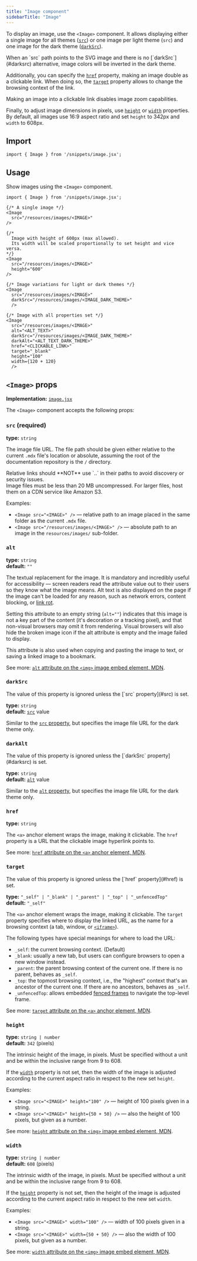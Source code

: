 ```yaml
---
title: "Image component"
sidebarTitle: "Image"
---
```



To display an image, use the `<Image>` component. It allows displaying either a single image for all themes ([`src`](#src)) or one image per light theme (`src`) and one image for the dark theme ([`darkSrc`](#darksrc)).

<Aside>
  When an `src` path points to the SVG image and there is no [`darkSrc`](#darksrc) alternative, image colors will be inverted in the dark theme.
</Aside>

Additionally, you can specify the [`href`](#href) property, making an image double as a clickable link. When doing so, the [`target`](#href) property allows to change the browsing context of the link.

<Aside>
  Making an image into a clickable link disables image zoom capabilities.
</Aside>

Finally, to adjust image dimensions in pixels, use [`height`](#height) or [`width`](#width) properties. By default, all images use 16:9 aspect ratio and set `height` to 342px and `width` to 608px.

## Import

```tsx
import { Image } from '/snippets/image.jsx';
```

## Usage

Show images using the `<Image>` component.

```mdx
import { Image } from '/snippets/image.jsx';

{/* A single image */}
<Image
  src="/resources/images/<IMAGE>"
/>

{/*
  Image with height of 600px (max allowed).
  Its width will be scaled proportionally to set height and vice versa.
*/}
<Image
  src="/resources/images/<IMAGE>"
  height="600"
/>

{/* Image variations for light or dark themes */}
<Image
  src="/resources/images/<IMAGE>"
  darkSrc="/resources/images/<IMAGE_DARK_THEME>"
  />

{/* Image with all properties set */}
<Image
  src="/resources/images/<IMAGE>"
  alt="<ALT_TEXT>"
  darkSrc="/resources/images/<IMAGE_DARK_THEME>"
  darkAlt="<ALT_TEXT_DARK_THEME>"
  href="<CLICKABLE_LINK>"
  target="_blank"
  height="100"
  width={120 + 120}
  />
```

## `<Image>` props

**Implementation:** [`image.jsx`](https://github.com/ton-org/docs/blob/main/snippets/image.jsx)

The `<Image>` component accepts the following props:

### `src` (required)

**type:** `string`

The image file URL. The file path should be given either relative to the current `.mdx` file's location or absolute, assuming the root of the documentation repository is the `/` directory.

<Aside
  type="caution"
>
  Relative links should **NOT** use `..` in their paths to avoid discovery or security issues.
</Aside>

<Aside>
  Image files must be less than 20 MB uncompressed. For larger files, host them on a CDN service like Amazon S3.
</Aside>

Examples:

- `<Image src="<IMAGE>" />` — relative path to an image placed in the same folder as the current `.mdx` file.
- `<Image src="/resources/images/<IMAGE>" />` — absolute path to an image in the `resources/images/` sub-folder.

### `alt`

**type:** `string` <br />
**default:** `""`

The textual replacement for the image. It is mandatory and incredibly useful for accessibility — screen readers read the attribute value out to their users so they know what the image means. Alt text is also displayed on the page if the image can't be loaded for any reason, such as network errors, content blocking, or [link rot](https://en.wikipedia.org/wiki/Link_rot).

Setting this attribute to an empty string (`alt=""`) indicates that this image is not a key part of the content (it's decoration or a tracking pixel), and that non-visual browsers may omit it from rendering. Visual browsers will also hide the broken image icon if the alt attribute is empty and the image failed to display.

This attribute is also used when copying and pasting the image to text, or saving a linked image to a bookmark.

See more: [`alt` attribute on the `<img>` image embed element, MDN](https://developer.mozilla.org/en-US/docs/Web/HTML/Reference/Elements/img#alt).

### `darkSrc`

<Aside>
  The value of this property is ignored unless the [`src` property](#src) is set.
</Aside>

**type:** `string` <br />
**default:** [`src`](#src) value

Similar to the [`src` property](#src), but specifies the image file URL for the dark theme only.

### `darkAlt`

<Aside>
  The value of this property is ignored unless the [`darkSrc` property](#darksrc) is set.
</Aside>

**type:** `string` <br />
**default:** [`alt`](#alt) value

Similar to the [`alt` property](#alt), but specifies the image file URL for the dark theme only.

### `href`

**type:** `string`

The `<a>` anchor element wraps the image, making it clickable. The `href` property is a URL that the clickable image hyperlink points to.

See more: [`href` attribute on the `<a>` anchor element, MDN](https://developer.mozilla.org/en-US/docs/Web/HTML/Reference/Elements/a#href).

### `target`

<Aside>
  The value of this property is ignored unless the [`href` property](#href) is set.
</Aside>

**type:** `"_self" | "_blank" | "_parent" | "_top" | "_unfencedTop"` <br />
**default:** `"_self"`

The `<a>` anchor element wraps the image, making it clickable. The `target` property specifies where to display the linked URL, as the name for a browsing context (a tab, window, or [`<iframe>`](https://developer.mozilla.org/en-US/docs/Web/HTML/Reference/Elements/iframe)).

The following types have special meanings for where to load the URL:

- `_self`: the current browsing context. (Default)
- `_blank`: usually a new tab, but users can configure browsers to open a new window instead.
- `_parent`: the parent browsing context of the current one. If there is no parent, behaves as `_self`.
- `_top`: the topmost browsing context, i.e., the "highest" context that's an ancestor of the current one. If there are no ancestors, behaves as `_self`.
- `_unfencedTop`: allows embedded [fenced frames](https://developer.mozilla.org/en-US/docs/Web/API/Fenced_frame_API) to navigate the top-level frame.

See more: [`target` attribute on the `<a>` anchor element, MDN](https://developer.mozilla.org/en-US/docs/Web/HTML/Reference/Elements/a#target).

### `height`

**type:** `string | number` <br />
**default:** `342` (pixels)

The intrinsic height of the image, in pixels. Must be specified without a unit and be within the inclusive range from 9 to 608.

If the [`width`](#width) property is not set, then the width of the image is adjusted according to the current aspect ratio in respect to the new set `height`.

Examples:

- `<Image src="<IMAGE>" height="100" />` — height of 100 pixels given in a string.
- `<Image src="<IMAGE>" height={50 + 50} />` — also the height of 100 pixels, but given as a number.

See more: [`height` attribute on the `<img>` image embed element, MDN](https://developer.mozilla.org/en-US/docs/Web/HTML/Reference/Elements/img#height).

### `width`

**type:** `string | number` <br />
**default:** `608` (pixels)

The intrinsic width of the image, in pixels. Must be specified without a unit and be within the inclusive range from 9 to 608.

If the [`height`](#height) property is not set, then the height of the image is adjusted according to the current aspect ratio in respect to the new set `width`.

Examples:

- `<Image src="<IMAGE>" width="100" />` — width of 100 pixels given in a string.
- `<Image src="<IMAGE>" width={50 + 50} />` — also the width of 100 pixels, but given as a number.

See more: [`width` attribute on the `<img>` image embed element, MDN](https://developer.mozilla.org/en-US/docs/Web/HTML/Reference/Elements/img#width).
